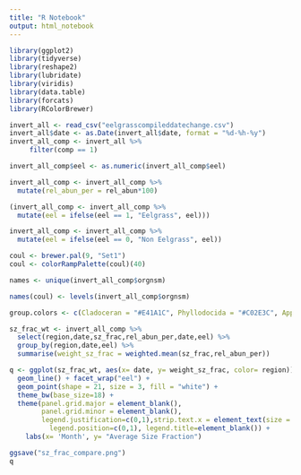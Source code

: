 ```yaml
---
title: "R Notebook"
output: html_notebook
---
```



```r
library(ggplot2)
library(tidyverse)
library(reshape2)
library(lubridate)
library(viridis)
library(data.table)
library(forcats)
library(RColorBrewer)
```

```r
invert_all <- read_csv("eelgrasscompileddatechange.csv")
invert_all$date <- as.Date(invert_all$date, format = "%d-%h-%y")
invert_all_comp <- invert_all %>%
     filter(comp == 1)

invert_all_comp$eel <- as.numeric(invert_all_comp$eel)

invert_all_comp <- invert_all_comp %>% 
  mutate(rel_abun_per = rel_abun*100) 

(invert_all_comp <- invert_all_comp %>% 
  mutate(eel = ifelse(eel == 1, "Eelgrass", eel)))

invert_all_comp <- invert_all_comp %>% 
  mutate(eel = ifelse(eel == 0, "Non Eelgrass", eel))

```

```r
coul <- brewer.pal(9, "Set1")
coul <- colorRampPalette(coul)(40)

names <- unique(invert_all_comp$orgnsm)           

names(coul) <- levels(invert_all_comp$orgnsm)

group.colors <- c(Cladoceran = "#E41A1C", Phyllodocida = "#C02E3C", Appendicularia = "#9D435C", Harpac =  "#79577C",  Calanoid = "#566C9C", Brachyura = "#377FB5", Barnacle = "#3C899E", Gammarid = "#409388", Mysida = "#459D71", Cumacea = "#49A75A", Cyclopoid = "#50AA4E", Cnetophora = "#609660", Echinoderm = "#6F8273", Gastropod = "#7E6E85", Valvifera ="#8E5A97", UK4 = "#9F5196", Natantia = "#B55B75", Ostracod = "#CA6553", UK16 = "#DF6F32", UK21 = "#F47910", UK9 = "#FF8C05", UK10 = "#FFA60F", UK13 = "#FFC01A", Caprellidea = "#FFDA24", Fish_Larvae = "#FFF52F", UK11 = "#F3E931", UK12 = "#AC94A0", UK7 = "#E1C62F", Cardidae = "#CFA42D", UK19 = "#BC812A", Bivalvia = "#AA5E28", Pleuronecti = "#B25C3F", UK15 = "#C3655E", UK8 =  "#D36E7D", Euphausiid = "#E4779C", Hyperiidea = "#F47FBB", UK25 = "#E685B8", UK24 = "#D28AB0", UK27 = "#BF8FA8")

```

```r
sz_frac_wt <- invert_all_comp %>% 
  select(region,date,sz_frac,rel_abun_per,date,eel) %>% 
  group_by(region,date,eel) %>% 
  summarise(weight_sz_frac = weighted.mean(sz_frac,rel_abun_per))
```

```r
q <- ggplot(sz_frac_wt, aes(x= date, y= weight_sz_frac, color= region)) +
  geom_line() + facet_wrap("eel") +
  geom_point(shape = 21, size = 3, fill = "white") +
  theme_bw(base_size=18) +
  theme(panel.grid.major = element_blank(),
        panel.grid.minor = element_blank(), 
        legend.justification=c(0,1),strip.text.x = element_text(size = 14, colour = "black", face = "bold"), 
          legend.position=c(0,1), legend.title=element_blank()) +
    labs(x= 'Month', y= "Average Size Fraction")

ggsave("sz_frac_compare.png")
q
```



